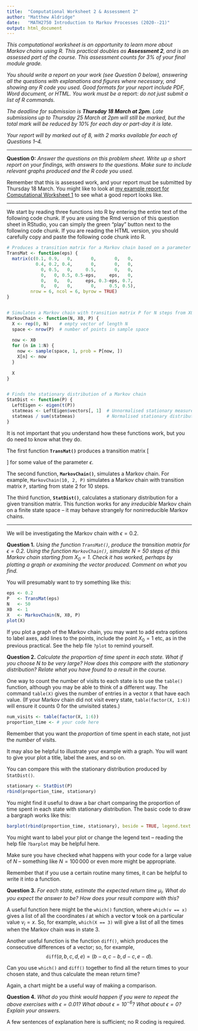 ```yaml
---
title:  "Computational Worksheet 2 & Assessment 2"
author: "Matthew Aldridge"
date:   "MATH2750 Introduction to Markov Processes (2020--21)"
output: html_document 
---
```

  
  
*This computational worksheet is an opportunity to learn more about Markov chains using R. This practical doubles as **Assessment 2**, and is an assessed part of the course. This assessment counts for 3% of your final module grade.*

*You should write a report on your work (see Question 0 below), answering all the questions with explanations and figures where necessary, and showing any R code you used. Good formats for your report include PDF, Word document, or HTML. You work must be a* report: *do not just submit a list of R commands.*

*The deadline for submission is **Thursday 18 March at 2pm**. Late submissions up to Thursday 25 March at 2pm will still be marked, but the total mark will be reduced by 10% for each day or part-day it is late.*

*Your report will by marked out of 8, with 2 marks available for each of Questions 1--4.*



***



**Question 0:** *Answer the questions on this problem sheet. Write up a short report on your findings, with answers to the questions. Make sure to include relevant graphs produced and the R code you used.*


Remember that this is assessed work, and your report must be submitted by Thursday 18 March. You might like to look at [my example report for Computational Worksheet 1](https://mpaldridge.github.io/math2750/computing/) to see what a good report looks like.



***



We start by reading three functions into R by entering the entire text of the following code chunk. If you are using the Rmd version of this question sheet in RStudio, you can simply the green "play" button next to the following code chunk. If you are reading the HTML version, you should carefully copy and paste the following code chunk into R.

```r
# Produces a transition matrix for a Markov chain based on a parameter eps
TransMat <- function(eps) {
  matrix(c(0.1, 0.9,   0,       0,       0,   0,
           0.4, 0.2, 0.4,       0,       0,   0,
             0, 0.5,   0,     0.5,       0,   0,
             0,   0, 0.5, 0.5-eps,     eps,   0,
             0,   0,   0,     eps, 0.3-eps, 0.7,
             0,   0,   0,       0,     0.5, 0.5),
         nrow = 6, ncol = 6, byrow = TRUE)
}


# Simulates a Markov chain with transition matrix P for N steps from X0
MarkovChain <- function(N, X0, P) {
  X <- rep(0, N)    # empty vector of length N
  space <- nrow(P)  # number of points in sample space
  
  now <- X0
  for (n in 1:N) {
    now <- sample(space, 1, prob = P[now, ])
    X[n] <- now
  }
  
  X
}


# Finds the stationary distribution of a Markov chain
StatDist <- function(P) {
  LeftEigen <- eigen(t(P))
  statmeas <- LeftEigen$vectors[, 1]  # Unnormalised stationary measure
  statmeas / sum(statmeas)            # Normalised stationary distribution
}
```

It is not important that you understand how these functions work, but you do need to know what they do.

The first function **`TransMat()`** produces a transition matrix
\[ \begin{pmatrix} 
     0.1 & 0.9 &   0 &            0 &            0 &   0 \\
     0.4 & 0.2 & 0.4 &            0 &            0 &   0 \\
       0 & 0.5 &   0 &          0.5 &            0 &   0 \\
       0 &   0 & 0.5 & 0.5-\epsilon &     \epsilon &   0 \\
       0 &   0 &   0 &     \epsilon & 0.3-\epsilon & 0.7 \\
       0 &   0 &   0 &            0 &          0.5 & 0.5
   \end{pmatrix} \]
for some value of the parameter $\epsilon$.

The second function, **`MarkovChain()`**, simulates a Markov chain. For example, `MarkovChain(10, 2, P)` simulates a Markov chain with transition matrix `P`, starting from state 2 for 10 steps.

The third function, **`StatDist()`**, calculates a stationary distribution for a given transition matrix. This function works for any *irreducible* Markov chain on a finite state space -- it may behave strangely for nonirreducible Markov chains.



***



We will be investigating the Markov chain with $\epsilon = 0.2$.



**Question 1.** *Using the function `TransMat()`, produce the transition matrix for $\epsilon = 0.2$. Using the function `MarkovChain()`, simulate $N = 50$ steps of this Markov chain starting from $X_0 = 1$. Check it has worked, perhaps by plotting a graph or examining the vector produced. Comment on what you find.*


You will presumably want to try something like this:

```r
eps <- 0.2
P   <- TransMat(eps)
N   <- 50
X0  <- 1
X   <- MarkovChain(N, X0, P)
plot(X)
```

If you plot a graph of the Markov chain, you may want to add extra options to label axes, add lines to the points, include the point $X_0 = 1$ etc, as in the previous practical. See the help file `?plot` to remind yourself.



**Question 2.** *Calculate the proportion of time spent in each state. What if you choose $N$ to be very large? How does this compare with the stationary distribution? Relate what you have found to a result in the course.*


One way to count the number of visits to each state is to use the `table()` function, although you may be able to think of a different way. The command `table(X)` gives the number of entries in a vector `X` that have each value. (If your Markov chain did not visit every state, `table(factor(X, 1:6))` will ensure it counts 0 for the unvisited states.)

```r
num_visits <- table(factor(X, 1:6))
proportion_time <- # your code here
```

Remember that you want the *proportion* of time spent in each state, not just the *number* of visits.

It may also be helpful to illustrate your example with a graph. You will want to give your plot a title, label the axes, and so on. 

You can compare this with the stationary distribution produced by `StatDist()`.

```r
stationary <- StatDist(P)
rbind(proportion_time, stationary)
```

You might find it useful to draw a bar chart comparing the proportion of time spent in each state with stationary distribution. The basic code to draw a bargraph works like this:

```r
barplot(rbind(proportion_time, stationary), beside = TRUE, legend.text = TRUE)
```

You might want to label your plot or change the legend text -- reading the help file `?barplot` may be helpful here.

Make sure you have checked what happens with your code for a large value of $N$ -- something like $N = 100\,000$ or even more might be appropriate.

Remember that if you use a certain routine many times, it can be helpful to write it into a function.



**Question 3.** *For each state, estimate the expected return time $\mu_i$. What do you expect the answer to be? How does your result compare with this?*


A useful function here might be the `which()` function, where `which(v == x)` gives a list of all the coordinates $i$ at which a vector $\mathbf{v}$ took on a particular value $v_i = x$. So, for example, `which(X == 3)` will give a list of all the times when the Markov chain was in state $3$.

Another useful function is the function `diff()`, which produces the consecutive differences of a vector; so, for example,
$$ \mathtt{diff}(a, b, c, d, e) = (b - a, c - b, d - c, e - d). $$

Can you use `which()` and `diff()` together to find all the return times to your chosen state, and thus calculate the mean return time?

Again, a chart might be a useful way of making a comparison.



**Question 4.** *What do you think would happen if you were to repeat the above exercises with $\epsilon = 0.01$? What about $\epsilon = 10^{-6}$? What about $\epsilon = 0$? Explain your answers.*


A few sentences of explanation here is sufficient; no R coding is required.